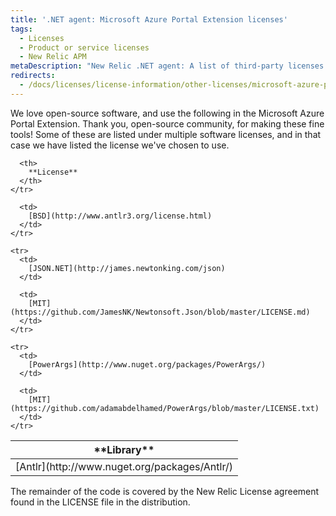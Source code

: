 ```yaml
---
title: '.NET agent: Microsoft Azure Portal Extension licenses'
tags:
  - Licenses
  - Product or service licenses
  - New Relic APM
metaDescription: "New Relic .NET agent: A list of third-party licenses we use in the Microsoft Azure portal extension."
redirects:
  - /docs/licenses/license-information/other-licenses/microsoft-azure-portal-extension-licenses
---
```


We love open-source software, and use the following in the Microsoft Azure Portal Extension. Thank you, open-source community, for making these fine tools! Some of these are listed under multiple software licenses, and in that case we have listed the license we've chosen to use.

<table>
  <thead>
    <tr>
      <th width={200}>
        **Library**
      </th>

      <th>
        **License**
      </th>
    </tr>
  </thead>

  <tbody>
    <tr>
      <td>
        [Antlr](http://www.nuget.org/packages/Antlr/)
      </td>

      <td>
        [BSD](http://www.antlr3.org/license.html)
      </td>
    </tr>

    <tr>
      <td>
        [JSON.NET](http://james.newtonking.com/json)
      </td>

      <td>
        [MIT](https://github.com/JamesNK/Newtonsoft.Json/blob/master/LICENSE.md)
      </td>
    </tr>

    <tr>
      <td>
        [PowerArgs](http://www.nuget.org/packages/PowerArgs/)
      </td>

      <td>
        [MIT](https://github.com/adamabdelhamed/PowerArgs/blob/master/LICENSE.txt)
      </td>
    </tr>
  </tbody>
</table>

The remainder of the code is covered by the New Relic License agreement found in the LICENSE file in the distribution.
